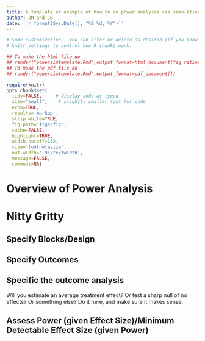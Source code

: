 ```yaml
---
title: A template or example of how to do power analysis via simulation
author: JM and JB
date: '`r format(Sys.Date(), "%B %d, %Y")`'
---
```






```r
# Some customization.  You can alter or delete as desired (if you know what you are doing).
# knitr settings to control how R chunks work.

## To make the html file do
## render("powersimtemplate.Rmd",output_format=html_document(fig_retina=FALSE))
## To make the pdf file do
## render("powersimtemplate.Rmd",output_format=pdf_document())

require(knitr)
opts_chunk$set(
  tidy=FALSE,     # display code as typed
  size="small",    # slightly smaller font for code
  echo=TRUE,
  results='markup',
  strip.white=TRUE,
  fig.path='figs/fig',
  cache=FALSE,
  highlight=TRUE,
  width.cutoff=132,
  size='footnotesize',
  out.width='.9\\textwidth',
  message=FALSE,
  comment=NA)
```


# Overview of Power Analysis

# Nitty Gritty

## Specify Blocks/Design

## Specify Outcomes

## Specific the outcome analysis

Will you estimate an average treatment effect? Or test a sharp null of no effects? Or something else? Do it here, and make sure it makes sense.

## Assess Power (given Effect Size)/Minimum Detectable Effect Size (given Power)


